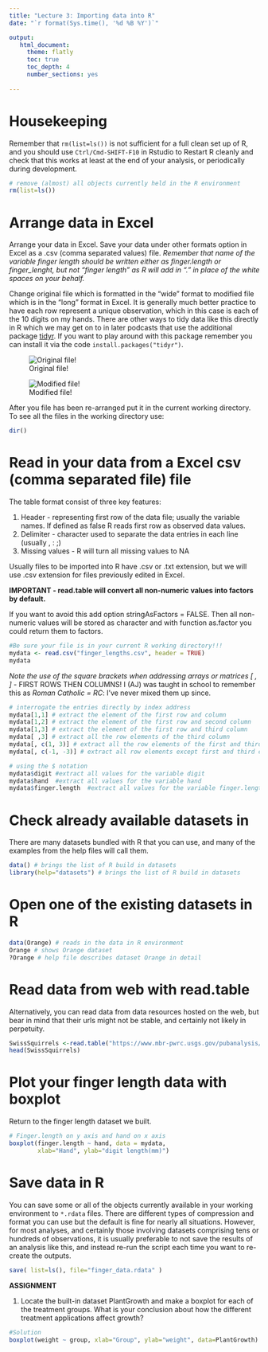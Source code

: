 ```yaml
---
title: "Lecture 3: Importing data into R"
date: "`r format(Sys.time(), '%d %B %Y')`"

output:
   html_document:
     theme: flatly
     toc: true
     toc_depth: 4
     number_sections: yes
     
---
```



# Housekeeping

Remember that `rm(list=ls())` is not sufficient for a full clean set up of R, and you should use `Ctrl/Cmd-SHIFT-F10` in Rstudio to Restart R cleanly and check that this works at least at the end of your analysis, or periodically during development.

```r
# remove (almost) all objects currently held in the R environment
rm(list=ls()) 
```

# Arrange data in Excel

Arrange your data in Excel. 
Save your data under other formats option in Excel as a .csv (comma separated values) file. 
*Remember that name of the variable finger length should be written either as finger.length or finger_lenght, but not "finger length" as R will add in "." in place of the white spaces on your behalf.*

Change original file which is formatted in the "wide" format to modified file which is in the "long" format in Excel. It is generally much better practice to have each row represent a unique observation, which in this case is each of the 10 digits on my hands. There are other ways to tidy data like this directly in R which we may get on to in later podcasts that use the additional package [tidyr](https://blog.rstudio.com/2014/07/22/introducing-tidyr/). If you want to play around with this package remember you can install it via the code `install.packages("tidyr")`.

![Original file!](Original_file.png)


![Modified file!](Modified_file.png)


After you file has been re-arranged put it in the current working directory. To see all the files in the working directory use:
```r
dir()
```

# Read in your data from a Excel csv (comma separated file) file


The table format consist of three key features:

1. Header - representing first row of the data file; usually the variable names. If defined as false R reads first row as observed data values.
2. Delimiter - character used to separate the data entries in each line (usually , : ;)
3. Missing values - R will turn all missing values to NA

Usually files to be imported into R have .csv or .txt extension, but we will use .csv extension for files previously edited in Excel.

**IMPORTANT - read.table will convert all non-numeric values into factors by default.**

If you want to avoid this add option stringAsFactors = FALSE. 
Then all non-numeric values will be stored as character and with function as.factor you could return them to factors.



```r
#Be sure your file is in your current R working directory!!!
mydata <- read.csv("finger_lengths.csv", header = TRUE)
mydata
```

*Note the use of the square brackets when addressing arrays or matrices [ , ]* - FIRST ROWS THEN COLUMNS! I (AJ) was taught in school to remember this as *Roman Catholic = RC*: I've never mixed them up since.
```r

# interrogate the entries directly by index address
mydata[1,1] # extract the element of the first row and column
mydata[1,2] # extract the element of the first row and second column
mydata[1,3] # extract the element of the first row and third column
mydata[ ,3] # extract all the row elements of the third column
mydata[, c(1, 3)] # extract all the row elements of the first and third column
mydata[, c(-1, -3)] # extract all row elements except first and third column

# using the $ notation
mydata$digit #extract all values for the variable digit
mydata$hand  #extract all values for the variable hand
mydata$finger.length  #extract all values for the variable finger.length
```



# Check already available datasets in 
There are many datasets bundled with R that you can use, and many of the examples from the help files will call them.

```r
data() # brings the list of R build in datasets
library(help="datasets") # brings the list of R build in datasets

```

# Open one of the existing datasets in R

```r
data(Orange) # reads in the data in R environment
Orange # shows Orange dataset
?Orange # help file describes dataset Orange in detail
```


# Read data from web with read.table

Alternatively, you can read data from data resources hosted on the web, but bear in mind that their urls might not be stable, and certainly not likely in perpetuity.
```r

SwissSquirrels <-read.table("https://www.mbr-pwrc.usgs.gov/pubanalysis/keryroylebook/SwissSquirrels.txt")
head(SwissSquirrels)
```


# Plot your finger length data with boxplot
Return to the finger length dataset we built.

```r

# Finger.length on y axis and hand on x axis
boxplot(finger.length ~ hand, data = mydata,
        xlab="Hand", ylab="digit length(mm)") 

```

# Save data in R
You can save some or all of the objects currently available in your working environment to `*.rdata` files. There are different types of compression and format you can use but the default is fine for nearly all situations. However, for most analyses, and certainly those involving datasets comprising tens or hundreds of observations, it is usually preferable to not save the results of an analysis like this, and instead re-run the script each time you want to re-create the outputs. 
```r
save( list=ls(), file="finger_data.rdata" )
```



**ASSIGNMENT**

1. Locate the built-in dataset PlantGrowth and make a boxplot for each of the treatment groups.
What is your conclusion about how the different treatment applications affect growth?


```r
#Solution
boxplot(weight ~ group, xlab="Group", ylab="weight", data=PlantGrowth)
```
